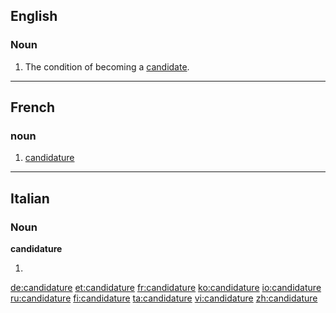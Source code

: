 ==English==

===Noun===
{{en-noun}}

# The condition of becoming a [[candidate]].

----
==French==

===noun===
{{fr-noun|f}}

# [[candidature#English|candidature]]
----

==Italian==

===Noun===
'''candidature''' {{f}}

# {{plural of|[[candidatura]]|lang=Italian}}

[[de:candidature]]
[[et:candidature]]
[[fr:candidature]]
[[ko:candidature]]
[[io:candidature]]
[[ru:candidature]]
[[fi:candidature]]
[[ta:candidature]]
[[vi:candidature]]
[[zh:candidature]]